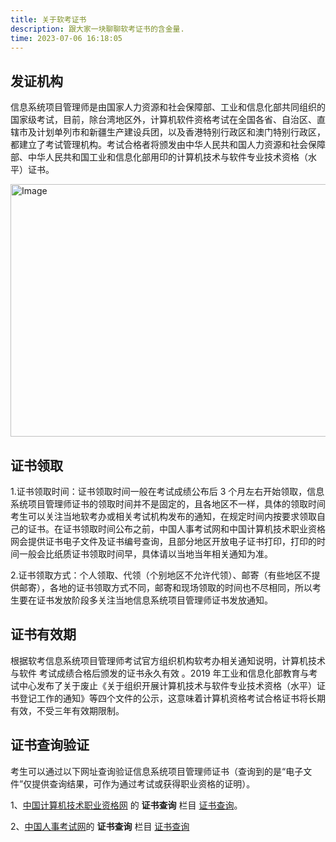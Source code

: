 ```yaml
---
title: 关于软考证书
description: 跟大家一块聊聊软考证书的含金量.
time: 2023-07-06 16:18:05
---
```


## 发证机构

信息系统项目管理师是由国家人力资源和社会保障部、工业和信息化部共同组织的国家级考试，目前，除台湾地区外，计算机软件资格考试在全国各省、自治区、直辖市及计划单列市和新疆生产建设兵团，以及香港特别行政区和澳门特别行政区，都建立了考试管理机构。考试合格者将颁发由中华人民共和国人力资源和社会保障部、中华人民共和国工业和信息化部用印的计算机技术与软件专业技术资格（水平）证书。

<Image
  src="/ruankao-certificates.jpg"
  width="750"
  height="404"
  alt="Image"
  priority={true}
/>

## 证书领取

1.证书领取时间：证书领取时间一般在考试成绩公布后 3 个月左右开始领取，信息系统项目管理师证书的领取时间并不是固定的，且各地区不一样，具体的领取时间考生可以关注当地软考办或相关考试机构发布的通知，在规定时间内按要求领取自己的证书。在证书领取时间公布之前，中国人事考试网和中国计算机技术职业资格网会提供证书电子文件及证书编号查询，且部分地区开放电子证书打印，打印的时间一般会比纸质证书领取时间早，具体请以当地当年相关通知为准。

2.证书领取方式：个人领取、代领（个别地区不允许代领）、邮寄（有些地区不提供邮寄），各地的证书领取方式不同，邮寄和现场领取的时间也不尽相同，所以考生要在证书发放阶段多关注当地信息系统项目管理师证书发放通知。

## 证书有效期

根据软考信息系统项目管理师考试官方组织机构软考办相关通知说明，计算机技术与软件 考试成绩合格后颁发的证书永久有效 。2019 年工业和信息化部教育与考试中心发布了关于废止《关于组织开展计算机技术与软件专业技术资格（水平）证书登记工作的通知》等四个文件的公示，这意味着计算机资格考试合格证书将长期有效，不受三年有效期限制。

## 证书查询验证

考生可以通过以下网址查询验证信息系统项目管理师证书（查询到的是“电子文件”仅提供查询结果，可作为通过考试或获得职业资格的证明）。

1、[中国计算机技术职业资格网](https://www.ruankao.org.cn/) 的 **证书查询** 栏目 [证书查询](https://query.ruankao.org.cn/certificate/main)。

2、[中国人事考试网](http://www.cpta.com.cn/)的 **证书查询** 栏目 [证书查询](http://www.cpta.com.cn/certQuery.html)
